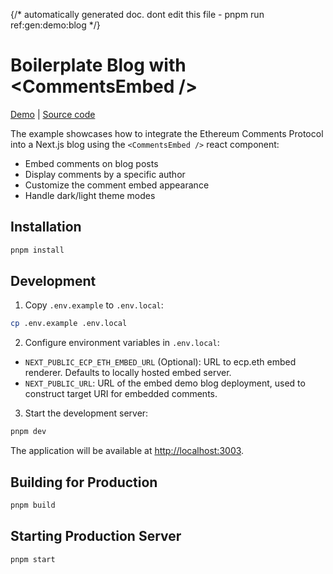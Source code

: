 {/* automatically generated doc. dont edit this file - pnpm run ref:gen:demo:blog */}
# Boilerplate Blog with \<CommentsEmbed \/\>

[Demo](https://demo-blog.ethcomments.xyz/blog/spaces-vs-tabs) | [Source code](https://github.com/ecp-eth/comments-monorepo/tree/main/apps/embed-demo-blog)

The example showcases how to integrate the Ethereum Comments Protocol into a Next.js blog using the `<CommentsEmbed />` react component:

- Embed comments on blog posts
- Display comments by a specific author
- Customize the comment embed appearance
- Handle dark/light theme modes



## Installation

```bash
pnpm install
```

## Development

1. Copy `.env.example` to `.env.local`:

```bash
cp .env.example .env.local
```

2. Configure environment variables in `.env.local`:

- `NEXT_PUBLIC_ECP_ETH_EMBED_URL` (Optional): URL to ecp.eth embed renderer. Defaults to locally hosted embed server.
- `NEXT_PUBLIC_URL`: URL of the embed demo blog deployment, used to construct target URI for embedded comments.

3. Start the development server:

```bash
pnpm dev
```

The application will be available at [http://localhost:3003](http://localhost:3003).

## Building for Production

```bash
pnpm build
```

## Starting Production Server

```bash
pnpm start
```
